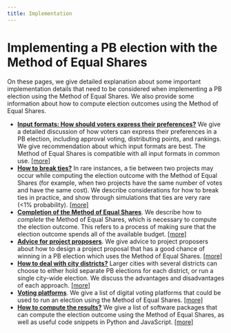 ```yaml
---
title: Implementation
---
```


# Implementing a PB election with the Method of Equal Shares

On these pages, we give detailed explanation about some important implementation details that need to be considered when implementing a PB election using the Method of Equal Shares. We also provide some information about how to compute election outcomes using the Method of Equal Shares.

* [**Input formats: How should voters express their preferences?**](/implementation/input-formats) We give a detailed discussion of how voters can express their preferences in a PB election, including approval voting, distributing points, and rankings. We give recommendation about which input formats are best. The Method of Equal Shares is compatible with all input formats in common use. [[more]](/implementation/input-formats)
* [**How to break ties?**](/implementation/tie-breaking) In rare instances, a tie between two projects may occur while computing the election outcome with the Method of Equal Shares (for example, when two projects have the same number of votes and have the same cost). We describe considerations for how to break ties in practice, and show through simulations that ties are very rare (<1% probability). [[more]](/implementation/tie-breaking)
* [**Completion of the Method of Equal Shares**](/implementation/completion). We describe how to *complete* the Method of Equal Shares, which is necessary to compute the election outcome. This refers to a process of making sure that the election outcome spends all of the available budget. [[more]](/implementation/completion)
* [**Advice for project proposers**](/implementation/advice-project-proposers). We give advice to project proposers about how to design a project proposal that has a good chance of winning in a PB election which uses the Method of Equal Shares. [[more]](/implementation/advice-project-proposers)
* [**How to deal with city districts?**](/implementation/city-districts) Larger cities with several districts can choose to either hold separate PB elections for each district, or run a single city-wide election. We discuss the advantages and disadvantages of each approach. [[more]](/implementation/city-districts)
* [**Voting platforms**](/implementation/voting-platforms). We give a list of digital voting platforms that could be used to run an election using the Method of Equal Shares. [[more]](/implementation/voting-platforms)
* [**How to compute the results?**](/implementation/computation) We give a list of software packages that can compute the election outcome using the Method of Equal Shares, as well as useful code snippets in Python and JavaScript. [[more]](/implementation/computation)
